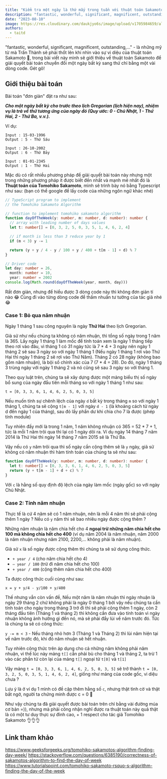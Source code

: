 ```yaml
---
title: "Kiểm tra một ngày là thứ mấy trong tuần với thuật toán Sakamoto"
description: "fantastic, wonderful, significant, magnificent, outstanding,… - là những mỹ từ mà Trấn Thành sẽ phải thốt lên khi nhìn vào sự vi diệu của thuật toán Sakamoto 🤣, trong bài viết này mình sẽ giới thiệu về thuật toán Sakamoto để giải quyết bài toán chuyển đổi một ngày bất kỳ sang thứ chỉ bằng một vài dòng code, gét gô!"
date: "2023-08-10"
image: https://res.cloudinary.com/daukjyo6s/image/upload/v1705984659/alpridephoto-nuz3rK5iiKg-unsplash_1_af8cou.jpg
authors:
  - taitd
---
```


"fantastic, wonderful, significant, magnificent, outstanding,…" - là những mỹ từ mà Trấn Thành sẽ phải thốt lên khi nhìn vào sự vi diệu của thuật toán Sakamoto 🤣, trong bài viết này mình sẽ giới thiệu về thuật toán Sakamoto để giải quyết bài toán chuyển đổi một ngày bất kỳ sang thứ chỉ bằng một vài dòng code. Gét gô!

## Giới thiệu bài toán

Bài toán "đơn giản" đặt ra như sau:

**_Cho một ngày bất kỳ cho trước theo lịch Gregorian (lịch hiện nay), nhiệm vụ là trả về thứ tương ứng của ngày đó (Quy ước: 0 - Chủ Nhật, 1 - Thứ Hai, 2 - Thứ Ba, v.v.)._**

Ví dụ:

```
Input : 15-03-1996
Output : 5 - Thứ Sáu

Input : 26-10-2002
Output : 6 - Thứ Bảy

Input : 01-01-2345
Output : 1 - Thứ Hai
```

Mặc dù có rất nhiều phương pháp để giải quyết bài toán này nhưng một trong những phương pháp ít được biết đến nhất và mạnh mẽ nhất đó là **Thuật toán của Tomohiko Sakamoto**, mình sẽ trình bày nó bằng Typescript như sau: (bạn có thể google để lấy code của những ngôn ngữ khác nhé)

```ts
// TypeScript program to implement
// the Tomohiko Sakamoto Algorithm

// function to implement tomohiko sakamoto algorithm
function dayOfTheWeek(y: number, m: number, d: number): number {
  // array with leading number of days values
  let t: number[] = [0, 3, 2, 5, 0, 3, 5, 1, 4, 6, 2, 4]

  // if month is less than 3 reduce year by 1
  if (m < 3) y -= 1

  return (y + y / 4 - y / 100 + y / 400 + t[m - 1] + d) % 7
}

// Driver code
let day: number = 26,
  month: number = 10,
  year: number = 2002
console.log(Math.round(dayOfTheWeek(year, month, day)))
```

Rất đơn giản, nhưng để hiểu được 3 dòng code này thì không đơn giản tí nào 😂
Cùng đi vào từng dòng code để thấm nhuần tư tưởng của tác giả nhé 😂

### Case 1: Bỏ qua năm nhuận

Ngày 1 tháng 1 sau công nguyên là ngày **Thứ Hai** theo lịch Gregorian.

Giả sử như nếu chúng ta không có năm nhuận, thì tổng số ngày trong 1 năm là 365. Lấy ngày 1 tháng 1 làm mốc để tính toán xem là ngày 1 tháng tiếp theo rơi vào đâu, vì tháng 1 có 31 ngày tức là 7 \* 4 + 3 ngày nên ngày 1 tháng 2 sẽ sau 3 ngày so với ngày 1 tháng 1 (Nếu ngày 1 tháng 1 rơi vào Thứ Hai thì ngày 1 tháng 2 sẽ rơi vào Thứ Năm). Tháng 2 có 28 ngày (không bao gồm năm nhuận), là bội số chính xác của 7 (7 \* 4 = 28). Do đó, ngày 1 tháng 3 trùng ngày với ngày 1 tháng 2 và nó cũng sẽ sau 3 ngày so với tháng 1.

Theo quy luật trên, chúng ta sẽ xây dựng được một mảng biểu thị số ngày bổ sung của ngày đẩu tiên mỗi tháng so với ngày 1 tháng 1 như sau:

`t = [0, 3, 3, 6, 1, 4, 6, 2, 5, 0, 3, 5]`

Nếu muốn tính sự chênh lệch của ngày `d` bất kỳ trong tháng `m` so với ngày 1 tháng 1, chúng ta sẽ cộng `t[m - 1]` với ngày `d - 1` (là khoảng cách từ ngày d đến ngày 1 của tháng), sau đó lấy phần dư khi chia cho 7 là được (phép tính module)

Tuy nhiên đấy mới là trong 1 năm, 1 năm không nhuận có 365 = 52 \* 7 + 1, tức là mỗi 1 năm trôi qua thì lại có 1 ngày dôi ra. Ví dụ ngày 14 tháng 7 năm 2014 là Thứ Hai thì ngày 14 tháng 7 năm 2015 sẽ là Thứ Ba.

Vậy nếu có `y` năm trôi qua thì số ngày cần cộng thêm sẽ là `y` ngày, giả sử không có năm nhuận thì hàm tính toán của chúng ta sẽ như sau:

```ts
function dayOfTheWeek(y: number, m: number, d: number): number {
  let t: number[] = [0, 3, 3, 6, 1, 4, 6, 2, 5, 0, 3, 5]
  return (y + t[m - 1] + d + c) % 7
}
```

Với `c` là hằng số quy định độ lệch của ngày làm mốc (ngày gốc) so với ngày Chủ Nhật.

### Case 2: Tính năm nhuận

Thực tế là cứ 4 năm sẽ có 1 năm nhuận, nên là mỗi 4 năm thì sẽ phải cộng thêm 1 ngày ? Nếu có `y` năm thì sẽ bao nhiêu ngày được cộng thêm ?

Những năm nhuận là năm chia hết cho 4 **ngoại trừ những năm chia hết cho 100 mà không chia hết cho 400** (ví dụ năm 2004 là năm nhuận, năm 2000 là năm nhuận nhưng năm 2100, 2200,... không phải là năm nhuận).

Giả sử `x` là số ngày được cộng thêm thì chúng ta sẽ sử dụng công thức.

- `+ year / 4` (cho năm chia hết cho 4)
- `– year / 100` (trừ đi năm chia hết cho 100)
- `+ year / 400` (cộng thêm năm chia hết cho 400)

Ta được công thức cuối cùng như sau:

`x = y + y/4 - y/100 + y/400`

Thế nhưng vẫn còn vấn đề, Nếu một năm là năm nhuận thì ngày nhuận là ngày 29 tháng 2 chứ không phải là ngày 0 tháng 1 bởi vậy nếu chúng ta cần tính toán cho ngày trong tháng 3 trở đi thì sẽ phải cộng thêm 1 ngày, còn 2 tháng đầu tiên (Tháng 1 và tháng 2) thì không cần đưa vào tính toán vì ngày nhuận không ảnh hưởng gì đến nó, mà sẽ phải đẩy lùi về năm trước đó. Tức là chúng ta sẽ có công thức:

`y -= m < 3` - Nếu tháng nhỏ hơn 3 (Tháng 1 và Tháng 2) thì lùi năm hiện tại về năm trước đó, khi đó năm nhuận sẽ hết nhuận.

Tuy nhiên công thức trên áp dụng cho cả những năm không phải năm nhuận, vì thế lúc này mảng `t[]` cần phải bù cho tháng 1 và tháng 2, ta trừ 1 vào các phần tử còn lại của mảng `t[]` ngoại từ `t[0]` và `t[1]`

Vậy mảng `t = [0, 3, 3, 6, 1, 4, 6, 2, 5, 0, 3, 5]` sẽ trở thành `t = [0, 3, 2, 5, 0, 3, 5, 1, 4, 6, 2, 4]`, giống như mảng của code gốc, vi diệu chưa ?

Lưu ý là ở ví dụ 1 mình có đề cập thêm hằng số `c`, nhưng thật tình cờ và thật bất ngờ, người ta chứng minh được c = 0 🤔

Như vậy chúng ta đã giải quyết được bài toán trên chỉ bằng vài đường múa cơ bản =)), nhưng mà phải công nhận nghĩ được ra thuật toán này quả thật là có một tư duy thực sự đỉnh cao, + 1 respect cho tác giả Tomohiko Sakamoto 👌👌👌

## Link tham khảo

https://www.geeksforgeeks.org/tomohiko-sakamotos-algorithm-finding-day-week/
https://stackoverflow.com/questions/6385190/correctness-of-sakamotos-algorithm-to-find-the-day-of-week
https://www.tutorialspoint.com/tomohiko-sakamoto-rsquo-s-algorithm-finding-the-day-of-the-week
